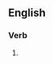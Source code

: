 ==English==

===Verb===
{{head|en|verb form}}

# {{present participle of|overtrain|lang=en|nocat=1}}